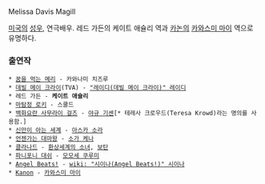 Melissa Davis Magill

[[미국]]의 [[성우]], 연극배우. 레드 가든의 케이트 애슐리 역과 [[카논]]의 [[카와스미 마이]] 역으로 유명하다.

=== 출연작 ===
 * [[꿈을 먹는 메리]] - 카와나미 치즈루
 * [[데빌 메이 크라이]](TVA) - [["레이디(데빌 메이 크라이)" 레이디]]
 * 레드 가든 - '''케이트 애슐리'''
 * [[마탐정 로키]] - 스쿨드
 * [[백화요란 사무라이 걸즈]] - [[야규 기센]][* 테레사 크로우드(Teresa Krowd)라는 명의를 사용함.]
 * [[신만이 아는 세계]] - [[아스카 소라]]
 * [[언젠가는 대마왕]] - [[소가 케나]]
 * [[클라나드]] - [[환상세계의 소녀]], [[보탄]]
 * [[파니포니 대쉬]] - [[모모세 쿠루미]]
 * [[Angel Beats!]] - [[wiki: "시이나(Angel Beats!)" 시이나]]
 * [[Kanon]] - [[카와스미 마이]]
